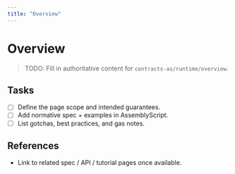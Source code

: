```yaml
---
title: "Overview"
---
```


# Overview

> TODO: Fill in authoritative content for `contracts-as/runtime/overview`.

## Tasks
- [ ] Define the page scope and intended guarantees.
- [ ] Add normative spec + examples in AssemblyScript.
- [ ] List gotchas, best practices, and gas notes.

## References
- Link to related spec / API / tutorial pages once available.
